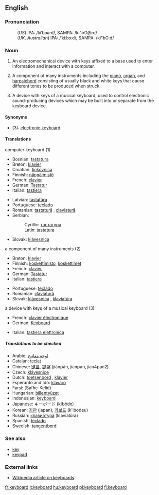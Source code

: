 {{wikipedia}}
==English==
===Pronunciation===
:(''US'') IPA: /kiˈbɔərd/, SAMPA: /ki"bO@rd/
:(''UK, Australian'') IPA: /ˈkiːbɔːd/, SAMPA: /ki"bO:d/

===Noun===
{{en-noun|keyboard|keyboards}}

# {{computing}} An electromechanical device with keys affixed to a base used to enter information and interact with a computer.
# {{music}} A component of many instruments including the [[piano]], [[organ]], and [[harpsichord]] consisting of usually black and white keys that cause different tones to be produced when struck.
# {{music}} A device with keys of a musical keyboard, used to control electronic sound-producing devices which may be built into or separate from the keyboard device.

====Synonyms====
*(3): [[electronic keyboard]]

====Translations====
;computer keyboard (1)
{{top}}
*Bosnian: [[tastatura#Bosnian|tastatura]] {{f}}
*Breton: [[klavier#Breton|klavier]]  {{m}}
*Croatian: [[tipkovnica]] {{f}}
*Finnish: [[näppäimistö]]
*French: [[clavier]] {{m}}
*German: [[Tastatur]] {{f}}
*Italian: [[tastiera]] {{f}}
{{mid}}
*Latvian: [[tastatūra]]
*Portuguese: [[teclado]] {{m}}
*Romanian: [[tastatură]] {{f}}, [[claviatură]] {{f}}
*Serbian:
*:Cyrillic: [[тастатура#Serbian|тастатура]] {{f}}
*:Latin: [[tastatura#Serbian|tastatura]] {{f}}
*Slovak: [[klávesnica]]  {{f}}
{{bottom}}

;a component of many instruments (2)
{{top}}
*Breton: [[klavier#Breton|klavier]]  {{m}} 
*Finnish: [[koskettimisto]], [[koskettimet]]
*French: [[clavier]] {{m}}
*German: [[Tastatur]] {{f}}
*Italian: [[tastiera]] {{f}}
{{mid}}
*Portuguese: [[teclado]] {{m}}
*Romanian: [[claviatură]] {{f}}
*Slovak: [[klávesnica]]  {{f}}, [[klaviatúra]] {{f}}
{{bottom}}

;a device with keys of a musical keyboard (3)
{{top}}
*French: [[clavier électronique]]
*German: [[Keyboard]] {{n}}
{{mid}}
*Italian: [[tastiera elettronica]]
{{bottom}}

=====Translations to be checked=====
{{checktrans}}
*Arabic: [[لوحة مفاتيح]]
*Catalan: [[teclat]]
*Chinese: [[键盘]], [[鍵盤]] (jiànpán, jianpan, jian4pan2)
*Czech:  [[klávesnice]]  {{f}}
*Dutch: [[toetsenbord]] {{n}}, [[klavier]] {{n}}
*Esperanto and Ido: [[klavaro]]
*Farsi: {{FAchar|[[صفحه کلید]]}} (Safhe-Kelid)
*Hungarian: [[billentyüzet]]
*Indonesian: [[keyboard#Indonesian|keyboard]]
*Japanese: [[キーボード]] (kībōdo)
*Korean: [[자판]] (japan), [[키보드]] (k'ibodeu)
*Russian: [[клавиатура]] (klaviat&uacute;ra) {{f}}
*Spanish: [[teclado]] {{m}}
*Swedish: [[tangentbord]]

===See also===
*[[key]]
*[[keypad]]

===External links===
*[http://en.wikipedia.org/wiki/Keyboard Wikipedia article on keyboards]

[[fr:keyboard]]
[[it:keyboard]]
[[hu:keyboard]]
[[pl:keyboard]]
[[fi:keyboard]]